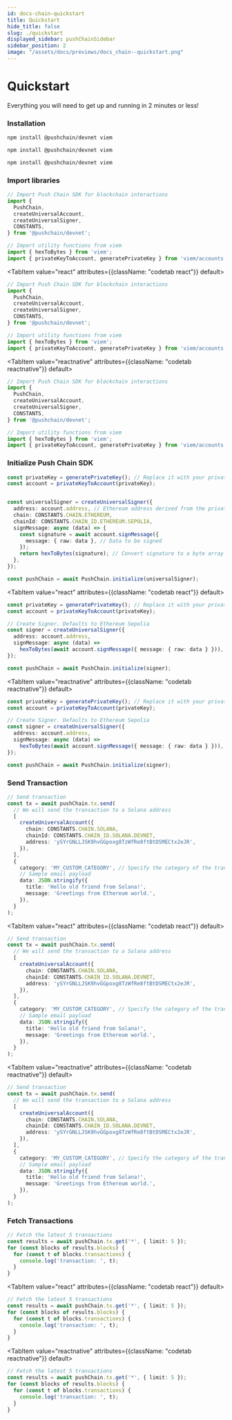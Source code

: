 ```yaml
---
id: docs-chain-quickstart
title: Quickstart
hide_title: false
slug: ./quickstart
displayed_sidebar: pushChainSidebar
sidebar_position: 2
image: "/assets/docs/previews/docs_chain--quickstart.png"
---
```


# Quickstart

Everything you will need to get up and running in 2 minutes or less!

<head>
  <title>Quickstart | Push Chain | Push Documentation</title>
</head>


### Installation

<Tabs className="codetabs" groupId="code-examples">
  <TabItem value="js" attributes={{className: "codetab js"}} default>

```bash
npm install @pushchain/devnet viem
```

  </TabItem>
  <TabItem value="react" attributes={{className: "codetab react"}} default>

```bash
npm install @pushchain/devnet viem
```

  </TabItem>
  <TabItem value="reactnative" attributes={{className: "codetab reactnative"}} default>

```bash
npm install @pushchain/devnet viem
```

  </TabItem>
</Tabs>

### Import libraries

<Tabs className="codetabs" groupId="code-examples">
  <TabItem value="js" attributes={{className: "codetab js"}} default>

```typescript
// Import Push Chain SDK for blockchain interactions
import {
  PushChain,
  createUniversalAccount,
  createUniversalSigner,
  CONSTANTS,
} from '@pushchain/devnet';

// Import utility functions from viem
import { hexToBytes } from 'viem';
import { privateKeyToAccount, generatePrivateKey } from 'viem/accounts';
```

  </TabItem>

  <TabItem value="react" attributes={{className: "codetab react"}} default>

```typescript
// Import Push Chain SDK for blockchain interactions
import {
  PushChain,
  createUniversalAccount,
  createUniversalSigner,
  CONSTANTS,
} from '@pushchain/devnet';

// Import utility functions from viem
import { hexToBytes } from 'viem';
import { privateKeyToAccount, generatePrivateKey } from 'viem/accounts';
```

  </TabItem>

  <TabItem value="reactnative" attributes={{className: "codetab reactnative"}} default>

```typescript
// Import Push Chain SDK for blockchain interactions
import {
  PushChain,
  createUniversalAccount,
  createUniversalSigner,
  CONSTANTS,
} from '@pushchain/devnet';

// Import utility functions from viem
import { hexToBytes } from 'viem';
import { privateKeyToAccount, generatePrivateKey } from 'viem/accounts';
```

  </TabItem>
</Tabs>

### Initialize Push Chain SDK

<Tabs className="codetabs" groupId="code-examples">
  <TabItem value="js" attributes={{className: "codetab js"}} default>

```typescript
const privateKey = generatePrivateKey(); // Replace it with your private key generation logic
const account = privateKeyToAccount(privateKey);


const universalSigner = createUniversalSigner({
  address: account.address, // Ethereum address derived from the private key
  chain: CONSTANTS.CHAIN.ETHEREUM,
  chainId: CONSTANTS.CHAIN_ID.ETHEREUM.SEPOLIA,
  signMessage: async (data) => {
    const signature = await account.signMessage({
      message: { raw: data }, // Data to be signed
    });
    return hexToBytes(signature); // Convert signature to a byte array
  },
});

const pushChain = await PushChain.initialize(universalSigner);
```

  </TabItem>

  <TabItem value="react" attributes={{className: "codetab react"}} default>

```typescript
const privateKey = generatePrivateKey(); // Replace it with your private key generation logic
const account = privateKeyToAccount(privateKey);

// Create Signer. Defaults to Ethereum Sepolia
const signer = createUniversalSigner({
  address: account.address,
  signMessage: async (data) =>
    hexToBytes(await account.signMessage({ message: { raw: data } })),
});

const pushChain = await PushChain.initialize(signer);
```

  </TabItem>

  <TabItem value="reactnative" attributes={{className: "codetab reactnative"}} default>

```typescript
const privateKey = generatePrivateKey(); // Replace it with your private key generation logic
const account = privateKeyToAccount(privateKey);

// Create Signer. Defaults to Ethereum Sepolia
const signer = createUniversalSigner({
  address: account.address,
  signMessage: async (data) =>
    hexToBytes(await account.signMessage({ message: { raw: data } })),
});

const pushChain = await PushChain.initialize(signer);
```

  </TabItem>
</Tabs>

### Send Transaction

<Tabs className="codetabs" groupId="code-examples">
  <TabItem value="js" attributes={{className: "codetab js"}} default>

```typescript
// Send transaction
const tx = await pushChain.tx.send(
  // We will send the transaction to a Solana address
  [
    createUniversalAccount({
      chain: CONSTANTS.CHAIN.SOLANA,
      chainId: CONSTANTS.CHAIN_ID.SOLANA.DEVNET,
      address: 'ySYrGNLLJSK9hvGGpoxg8TzWfRe8ftBtDSMECtx2eJR',
    }),
  ],
  {
    category: 'MY_CUSTOM_CATEGORY', // Specify the category of the transaction
    // Sample email payload
    data: JSON.stringify({
      title: 'Hello old friend from Solana!',
      message: 'Greetings from Ethereum world.',
    }),
  }
);
```

  </TabItem>

  <TabItem value="react" attributes={{className: "codetab react"}} default>

```typescript
// Send transaction
const tx = await pushChain.tx.send(
  // We will send the transaction to a Solana address
  [
    createUniversalAccount({
      chain: CONSTANTS.CHAIN.SOLANA,
      chainId: CONSTANTS.CHAIN_ID.SOLANA.DEVNET,
      address: 'ySYrGNLLJSK9hvGGpoxg8TzWfRe8ftBtDSMECtx2eJR',
    }),
  ],
  {
    category: 'MY_CUSTOM_CATEGORY', // Specify the category of the transaction
    // Sample email payload
    data: JSON.stringify({
      title: 'Hello old friend from Solana!',
      message: 'Greetings from Ethereum world.',
    }),
  }
);
```

  </TabItem>

  <TabItem value="reactnative" attributes={{className: "codetab reactnative"}} default>

```typescript
// Send transaction
const tx = await pushChain.tx.send(
  // We will send the transaction to a Solana address
  [
    createUniversalAccount({
      chain: CONSTANTS.CHAIN.SOLANA,
      chainId: CONSTANTS.CHAIN_ID.SOLANA.DEVNET,
      address: 'ySYrGNLLJSK9hvGGpoxg8TzWfRe8ftBtDSMECtx2eJR',
    }),
  ],
  {
    category: 'MY_CUSTOM_CATEGORY', // Specify the category of the transaction
    // Sample email payload
    data: JSON.stringify({
      title: 'Hello old friend from Solana!',
      message: 'Greetings from Ethereum world.',
    }),
  }
);
```

  </TabItem>
</Tabs>

### Fetch Transactions

<Tabs className="codetabs" groupId="code-examples">
  <TabItem value="js" attributes={{className: "codetab js"}} default>

```typescript
// Fetch the latest 5 transactions
const results = await pushChain.tx.get('*', { limit: 5 });
for (const blocks of results.blocks) {
  for (const t of blocks.transactions) {
    console.log('transaction: ', t);
  }
}
```

  </TabItem>

  <TabItem value="react" attributes={{className: "codetab react"}} default>

```typescript
// Fetch the latest 5 transactions
const results = await pushChain.tx.get('*', { limit: 5 });
for (const blocks of results.blocks) {
  for (const t of blocks.transactions) {
    console.log('transaction: ', t);
  }
}
```

  </TabItem>

  <TabItem value="reactnative" attributes={{className: "codetab reactnative"}} default>

```typescript
// Fetch the latest 5 transactions
const results = await pushChain.tx.get('*', { limit: 5 });
for (const blocks of results.blocks) {
  for (const t of blocks.transactions) {
    console.log('transaction: ', t);
  }
}
```

  </TabItem>
</Tabs>
